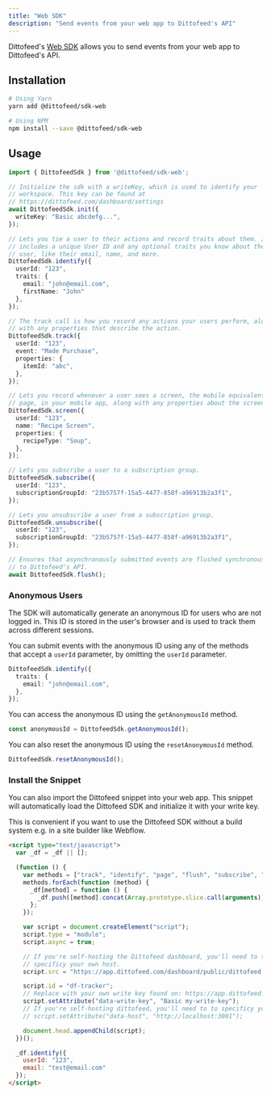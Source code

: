 ```yaml
---
title: "Web SDK"
description: "Send events from your web app to Dittofeed's API"
---
```


Dittofeed's [Web SDK](https://www.npmjs.com/package/@dittofeed/sdk-web) allows you to send events from your web app to Dittofeed's API.

## Installation

```bash
# Using Yarn
yarn add @dittofeed/sdk-web

# Using NPM
npm install --save @dittofeed/sdk-web
```

## Usage

```typescript
import { DittofeedSdk } from '@dittofeed/sdk-web';

// Initialize the sdk with a writeKey, which is used to identify your
// workspace. This key can be found at
// https://dittofeed.com/dashboard/settings
await DittofeedSdk.init({
  writeKey: "Basic abcdefg...",
});

// Lets you tie a user to their actions and record traits about them. It
// includes a unique User ID and any optional traits you know about the
// user, like their email, name, and more.
DittofeedSdk.identify({
  userId: "123",
  traits: {
    email: "john@email.com",
    firstName: "John"
  },
});

// The track call is how you record any actions your users perform, along
// with any properties that describe the action.
DittofeedSdk.track({
  userId: "123",
  event: "Made Purchase",
  properties: {
    itemId: "abc",
  },
});

// Lets you record whenever a user sees a screen, the mobile equivalent of
// page, in your mobile app, along with any properties about the screen.
DittofeedSdk.screen({
  userId: "123",
  name: "Recipe Screen",
  properties: {
    recipeType: "Soup",
  },
});

// Lets you subscribe a user to a subscription group.
DittofeedSdk.subscribe({
  userId: "123",
  subscriptionGroupId: "23b5757f-15a5-4477-858f-a96913b2a3f1",
});

// Lets you unsubscribe a user from a subscription group.
DittofeedSdk.unsubscribe({
  userId: "123",
  subscriptionGroupId: "23b5757f-15a5-4477-858f-a96913b2a3f1",
});

// Ensures that asynchronously submitted events are flushed synchronously
// to Dittofeed's API.
await DittofeedSdk.flush();
```

### Anonymous Users

The SDK will automatically generate an anonymous ID for users who are not logged in. This ID is stored in the user's browser and is used to track them across different sessions.

You can submit events with the anonymous ID using any of the methods that accept a `userId` parameter, by omitting the `userId` parameter.

```typescript
DittofeedSdk.identify({
  traits: {
    email: "john@email.com",
  },
});
```

You can access the anonymous ID using the `getAnonymousId` method.

```typescript
const anonymousId = DittofeedSdk.getAnonymousId();
```

You can also reset the anonymous ID using the `resetAnonymousId` method.

```typescript
DittofeedSdk.resetAnonymousId();
```


### Install the Snippet

You can also import the Dittofeed snippet into your web app. This snippet will automatically load the Dittofeed SDK and initialize it with your write key.

This is convenient if you want to use the Dittofeed SDK without a build system e.g. in a site builder like Webflow.

```html
<script type="text/javascript">
  var _df = _df || [];

  (function () {
    var methods = ["track", "identify", "page", "flush", "subscribe", "unsubscribe", "getAnonymousId", "resetAnonymousId"];
    methods.forEach(function (method) {
      _df[method] = function () {
        _df.push([method].concat(Array.prototype.slice.call(arguments)));
      };
    });

    var script = document.createElement("script");
    script.type = "module";
    script.async = true;

    // If you're self-hosting the Dittofeed dashboard, you'll need to to
    // specificy your own host.
    script.src = "https://app.dittofeed.com/dashboard/public/dittofeed.umd.js";

    script.id = "df-tracker";
    // Replace with your own write key found on: https://app.dittofeed.com/dashboard/settings
    script.setAttribute("data-write-key", "Basic my-write-key");
    // If you're self-hosting dittofeed, you'll need to to specificy your own host.
    // script.setAttribute("data-host", "http://localhost:3001");

    document.head.appendChild(script);
  })();

  _df.identify({
    userId: "123",
    email: "test@email.com"
  });
</script>

```